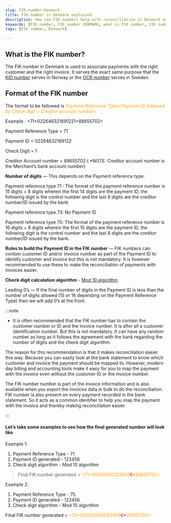 ```yaml
---
slug: FIK-number-Denmark
title: FIK number in Denmark explained
description: How can FIK numbers help with reconciliation in Denmark and how you can generate them. Learn what FIK numbers are, why they're important, and how to generate them for your business transactions in Denmark.
keywords: [FIK number, FIK number dENMARK, what is FIK number, FIK number for businesses, FIK number explained, FIK number generation, FIK number importance, FIK number for transactions, Denmark payment system, Swedish banking system]
tags: [FIK number, Denmark]

---
```



## What is the FIK number?

The FIK number in Denmark is used to associate payments with the right customer and the right invoice. It serves the exact same purpose that the [KID number](https://lookuptax.com/docs/explainers/KID-number-Norway-kundeidentifikasjon) serves in Norway or the [OCR number](https://lookuptax.com/docs/explainers/OCR-number-Sweden) serves in Sweden. 


## Format of the FIK number

The format to be followed is *<font color="orange">Payment Reference Type<Payment ID followed by Check digit + Creditor account number<</font>*

Example : +71<022646321691221+88655702<

Payment Reference Type = 71

Payment ID = 02264632169122

Check Digit = 1

Creditor Account number = 88655702  ( *NOTE: Creditor account number is the Merchant’s bank account number)

**Number of digits** — This depends on the Payment reference type:

Payment reference type 71 : The format of the payment reference number is 15 digits + 8 digits wherein the first 14 digits are the payment ID, the following digit is the control number and the last 8 digits are the creditor number/ID issued by the bank 

Payment reference type 73: No Payment ID

Payment reference type 75: The format of the payment reference number is 16 digits + 8 digits wherein the first 15 digits are the payment ID, the following digit is the control number and the last 8 digits are the creditor number/ID issued by the bank.


**Rules to build the Payment ID in the FIK number** — FIK numbers can contain customer ID and/or invoice number as part of the Payment ID to identify customer and invoice but this is not mandatory. It is however recommended to use these to make the reconciliation of payments with invoices easier.


**Check digit calculation algorithm** - <a href="https://en.wikipedia.org/wiki/Luhn_algorithm" target="_blank">Mod 10 algorithm</a>


Leading 0’s — If the final number of digits in the Payment ID is less than the number of digits allowed (15 or 16 depending on the Payment Reference Type) then we will add 0’s at the front.


:::note

* It is often recommended that the FIK number has to contain the customer number or ID and the invoice number. It is after all a customer identification number. But this is not mandatory. It can have any random number as long as it follows the agreement with the bank regarding the number of digits and the check digit algorithm. 

The reason for this recommendation is that it makes reconciliation easier this way. Because you can easily look at the bank statement to know which customer and invoice the payment should be mapped to. However, modern day billing and accounting tools make it easy for you to map the payment with the invoice even without the customer ID or the invoice number. 

The FIK number number is part of the invoice information and is also available when you export the invoices data in bulk to do the reconciliation. FIK number is also present on every payment recorded in the bank statement. So it acts as a common identifier to help you map the payment with the invoice and thereby making reconciliation easier.

:::

#### Let’s take some examples to see how the final generated number will look like

Example 1:

1. Payment Reference Type - 71
2. Payment ID generated - 123456
3. Check digit algorithm - Mod 10 algorithm

> Final FIK number generated = <font color="orange">+71<00000000123456</font><font color="red">6</font>+<font color="orange">88655702<</font>

Example 2:

1. Payment Reference Type - 75
2. Payment ID generated - 123456
3. Check digit algorithm - Mod 10 algorithm

Final FIK number generated = <font color="orange">+75<000000000123456</font><font color="red">6</font>+<font color="orange">88655702<</font>

